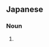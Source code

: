==Japanese==
{{ja-kanjitab|は|o1=り|かた|k2=がた|r=y|yomi=k}}
{{ja-kanjitab|は|o1=り|かた|yomi=k}}

===Noun===
{{ja-noun|はりかた|はりがた}}

# {{alternative spelling of|張形|lang=ja}}